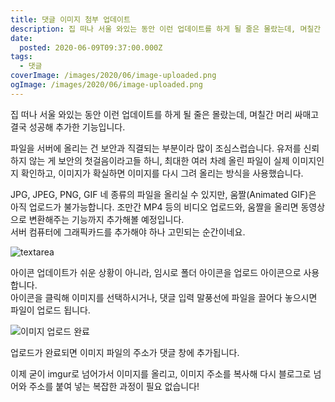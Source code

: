 ```yaml
---
title: 댓글 이미지 첨부 업데이트
description: 집 떠나 서울 와있는 동안 이런 업데이트를 하게 될 줄은 몰랐는데, 며칠간 머리 싸매고 결국 성공해 추가한 기능입니다.
date:
  posted: 2020-06-09T09:37:00.000Z
tags:
  - 댓글
coverImage: /images/2020/06/image-uploaded.png
ogImage: /images/2020/06/image-uploaded.png
---
```


집 떠나 서울 와있는 동안 이런 업데이트를 하게 될 줄은 몰랐는데, 며칠간 머리 싸매고 결국 성공해 추가한 기능입니다.

파일을 서버에 올리는 건 보안과 직결되는 부분이라 많이 조심스럽습니다. 유저를 신뢰하지 않는 게 보안의 첫걸음이라고들 하니, 최대한 여러 차례 올린 파일이 실제 이미지인지 확인하고, 이미지가 확실하면 이미지를 다시 그려 올리는 방식을 사용했습니다.

JPG, JPEG, PNG, GIF 네 종류의 파일을 올리실 수 있지만, 움짤(Animated GIF)은 아직 업로드가 불가능합니다. 조만간 MP4 등의 비디오 업로드와, 움짤을 올리면 동영상으로 변환해주는 기능까지 추가해볼 예정입니다.  
서버 컴퓨터에 그래픽카드를 추가해야 하나 고민되는 순간이네요.

![textarea](/images/2020/06/textarea.png)

아이콘 업데이트가 쉬운 상황이 아니라, 임시로 폴더 아이콘을 업로드 아이콘으로 사용합니다.  
아이콘을 클릭해 이미지를 선택하시거나, 댓글 입력 말풍선에 파일을 끌어다 놓으시면 파일이 업로드 됩니다.

![이미지 업로드 완료](/images/2020/06/image-uploaded.png)

업로드가 완료되면 이미지 파일의 주소가 댓글 창에 추가됩니다.

이제 굳이 imgur로 넘어가서 이미지를 올리고, 이미지 주소를 복사해 다시 블로그로 넘어와 주소를 붙여 넣는 복잡한 과정이 필요 없습니다!